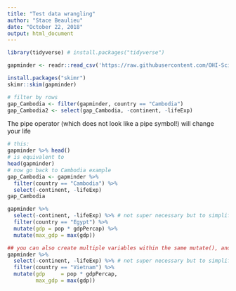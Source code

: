 ```yaml
---
title: "Test data wrangling"
author: "Stace Beaulieu"
date: "October 22, 2018"
output: html_document
---
```


```r
library(tidyverse) # install.packages("tidyverse")
```

```r
gapminder <- readr::read_csv('https://raw.githubusercontent.com/OHI-Science/data-science-training/master/data/gapminder.csv')
```

```r
install.packages("skimr")
skimr::skim(gapminder)
```

```r
# filter by rows
gap_Cambodia <- filter(gapminder, country == "Cambodia")
gap_Cambodia2 <- select(gap_Cambodia, -continent, -lifeExp)

```

The pipe operator (which does not look like a pipe symbol!) will change your life

```r
# this:
gapminder %>% head()
# is equivalent to
head(gapminder)
# now go back to Cambodia example
gap_Cambodia <- gapminder %>%
  filter(country == "Cambodia") %>%
  select(-continent, -lifeExp)
gap_Cambodia
```

```r
gapminder %>%
  select(-continent, -lifeExp) %>% # not super necessary but to simplify
  filter(country == "Egypt") %>%
  mutate(gdp = pop * gdpPercap) %>%
  mutate(max_gdp = max(gdp))

## you can also create multiple variables within the same mutate(), and line them up so they are easier to read:
gapminder %>%
  select(-continent, -lifeExp) %>% # not super necessary but to simplify
  filter(country == "Vietnam") %>% 
  mutate(gdp     = pop * gdpPercap,
         max_gdp = max(gdp))

```

